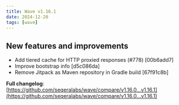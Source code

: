 ```yaml
---
title: Wave v1.16.1
date: 2024-12-20
tags: [wave]
---
```


## New features and improvements

- Add tiered cache for HTTP proxied responses (#778) [00b6add7]
- Improve bootstrap info [d5c086da]
- Remove Jitpack as Maven repository in Gradle build [67f91c8b]

**Full changelog**: [https://github.com/seqeralabs/wave/compare/v1.16.0...v1.16.1](https://github.com/seqeralabs/wave/compare/v1.16.0...v1.16.1)

